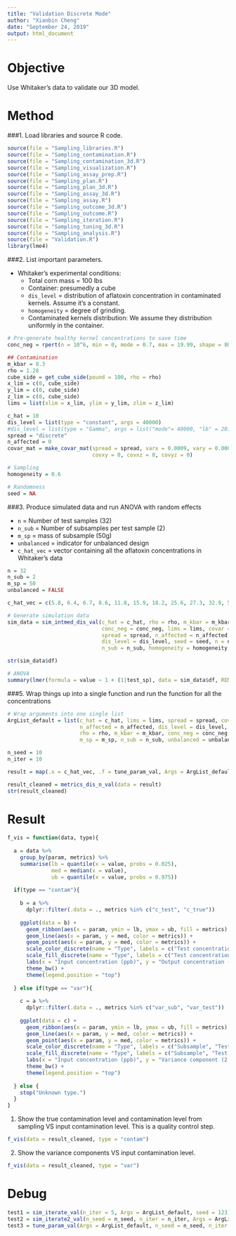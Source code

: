 ```yaml
---
title: "Validation Discrete Mode"
author: "Xianbin Cheng"
date: "September 24, 2019"
output: html_document
---
```


# Objective

  Use Whitaker's data to validate our 3D model.
  
# Method

###1. Load libraries and source R code.

```r
source(file = "Sampling_libraries.R")
source(file = "Sampling_contamination.R")
source(file = "Sampling_contamination_3d.R")
source(file = "Sampling_visualization.R")
source(file = "Sampling_assay_prep.R")
source(file = "Sampling_plan.R")
source(file = "Sampling_plan_3d.R")
source(file = "Sampling_assay_3d.R")
source(file = "Sampling_assay.R")
source(file = "Sampling_outcome_3d.R")
source(file = "Sampling_outcome.R")
source(file = "Sampling_iteration.R")
source(file = "Sampling_tuning_3d.R")
source(file = "Sampling_analysis.R")
source(file = "Validation.R")
library(lme4)
```

###2. List important parameters.

  * Whitaker's experimental conditions:
      + Total corn mass = 100 lbs
      + Container: presumedly a cube
      + `dis_level` = distribution of aflatoxin concentration in contaminated kernels. Assume it's a constant.
      + `homogeneity` = degree of grinding.
      + Contaminated kernels distribution: We assume they distribution uniformly in the container.

```r
# Pre-generate healthy kernel concentrations to save time
conc_neg = rpert(n = 10^6, min = 0, mode = 0.7, max = 19.99, shape = 80)
```

```r
## Contamination
m_kbar = 0.3 
rho = 1.28
cube_side = get_cube_side(pound = 100, rho = rho)
x_lim = c(0, cube_side)
y_lim = c(0, cube_side)
z_lim = c(0, cube_side)
lims = list(xlim = x_lim, ylim = y_lim, zlim = z_lim)

c_hat = 10
dis_level = list(type = "constant", args = 40000)
#dis_level = list(type = "Gamma", args = list("mode"= 40000, "lb" = 20))
spread = "discrete"
n_affected = 0
covar_mat = make_covar_mat(spread = spread, varx = 0.0009, vary = 0.0009, varz = 0.0009, 
                           covxy = 0, covxz = 0, covyz = 0)

# Sampling
homogeneity = 0.6

# Randomness
seed = NA
```

###3. Produce simulated data and run ANOVA with random effects

  * `n` = Number of test samples (32)
  * `n_sub` = Number of subsamples per test sample (2)
  * `m_sp` = mass of subsample (50g)
  * `unbalanced` = indicator for unbalanced design
  * `c_hat_vec` = vector containing all the aflatoxin concentrations in Whitaker's data

```r
n = 32
n_sub = 2
m_sp = 50
unbalanced = FALSE

c_hat_vec = c(5.8, 6.4, 6.7, 8.6, 11.8, 15.9, 18.2, 25.6, 27.3, 32.9, 56.7, 57.1, 94.7, 95.6, 113.8, 276.9, 298.9, 676.6)
```

```r
# Generate simulation data
sim_data = sim_intmed_dis_val(c_hat = c_hat, rho = rho, m_kbar = m_kbar, 
                              conc_neg = conc_neg, lims = lims, covar = covar_mat,
                              spread = spread, n_affected = n_affected, 
                              dis_level = dis_level, seed = seed, n = n, m_sp = m_sp, 
                              n_sub = n_sub, homogeneity = homogeneity, unbalanced = unbalanced)

str(sim_data$df)
```

```r
# ANOVA
summary(lmer(formula = value ~ 1 + (1|test_sp), data = sim_data$df, REML = TRUE))
```

###5. Wrap things up into a single function and run the function for all the concentrations

```r
# Wrap arguments into one single list
ArgList_default = list(c_hat = c_hat, lims = lims, spread = spread, covar_mat = covar_mat,
                       n_affected = n_affected, dis_level = dis_level, n = n, 
                       rho = rho, m_kbar = m_kbar, conc_neg = conc_neg, homogeneity = homogeneity, 
                       m_sp = m_sp, n_sub = n_sub, unbalanced = unbalanced)

n_seed = 10
n_iter = 10
```

```r
result = map(.x = c_hat_vec, .f = tune_param_val, Args = ArgList_default, n_seed = n_seed, n_iter = n_iter, param = "c_hat")
```

```r
result_cleaned = metrics_dis_n_val(data = result)
str(result_cleaned)
```

# Result


```r
f_vis = function(data, type){
  
  a = data %>%
    group_by(param, metrics) %>%
    summarise(lb = quantile(x = value, probs = 0.025), 
              med = median(x = value),
              ub = quantile(x = value, probs = 0.975))
  
  if(type == "contam"){
    
    b = a %>%
      dplyr::filter(.data = ., metrics %in% c("c_test", "c_true"))
    
    ggplot(data = b) +
      geom_ribbon(aes(x = param, ymin = lb, ymax = ub, fill = metrics), alpha = 0.3) +
      geom_line(aes(x = param, y = med, color = metrics)) +
      geom_point(aes(x = param, y = med, color = metrics)) +
      scale_color_discrete(name = "Type", labels = c("Test concentration", "True concentration")) +
      scale_fill_discrete(name = "Type", labels = c("Test concentration", "True concentration")) +
      labs(x = "Input concentration (ppb)", y = "Output concentration (2.5th - 97.5th percentile)") +
      theme_bw() +
      theme(legend.position = "top")
      
  } else if(type == "var"){
    
    c = a %>%
      dplyr::filter(.data = ., metrics %in% c("var_sub", "var_test"))
    
    ggplot(data = c) +
      geom_ribbon(aes(x = param, ymin = lb, ymax = ub, fill = metrics), alpha = 0.3) +
      geom_line(aes(x = param, y = med, color = metrics)) +
      geom_point(aes(x = param, y = med, color = metrics)) +
      scale_color_discrete(name = "Type", labels = c("Subsample", "Test sample")) +
      scale_fill_discrete(name = "Type", labels = c("Subsample", "Test sample")) +
      labs(x = "Input concentration (ppb)", y = "Variance component (2.5th - 97.5th percentile)") +
      theme_bw() +
      theme(legend.position = "top")
    
  } else {
    stop("Unknown type.")
  }
}
```

1. Show the true contamination level and contamination level from sampling VS input contamination level. This is a quality control step.

```r
f_vis(data = result_cleaned, type = "contam")
```

2. Show the variance components VS input contamination level. 

```r
f_vis(data = result_cleaned, type = "var")
```

# Debug

```r
test1 = sim_iterate_val(n_iter = 5, Args = ArgList_default, seed = 123)
test2 = sim_iterate2_val(n_seed = n_seed, n_iter = n_iter, Args = ArgList_default)
test3 = tune_param_val(Args = ArgList_default, n_seed = n_seed, n_iter = n_iter, param = "c_hat", val = c_hat)
```
